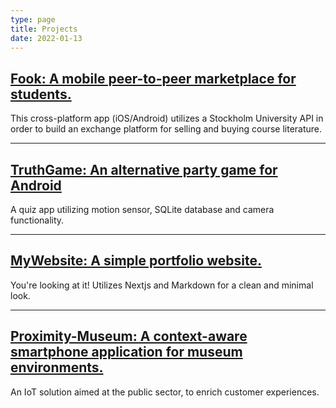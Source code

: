 ```yaml
---
type: page
title: Projects
date: 2022-01-13
---
```


## [Fook: A mobile peer-to-peer marketplace for students.](https://github.com/niklasenberg/fook)

This cross-platform app (iOS/Android) utilizes a Stockholm University API in order to build an exchange platform for selling and buying course literature.

---

## [TruthGame: An alternative party game for Android](https://github.com/niklasenberg/TruthGame)

A quiz app utilizing motion sensor, SQLite database and camera functionality.

---

## [MyWebsite: A simple portfolio website.](https://github.com/niklasenberg/MyWebsite)

You're looking at it! Utilizes Nextjs and Markdown for a clean and minimal look.

---

## [Proximity-Museum: A context-aware smartphone application for museum environments.](https://github.com/niklasenberg/Proximity-Museum)

An IoT solution aimed at the public sector, to enrich customer experiences. 
